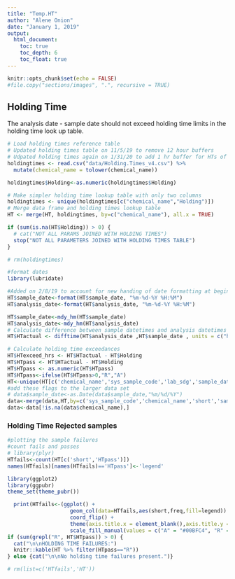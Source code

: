 ```yaml
---
title: "Temp.HT"
author: "Alene Onion"
date: "January 1, 2019"
output:
  html_document:
    toc: true
    toc_depth: 6
    toc_float: true
---
```


```r
knitr::opts_chunk$set(echo = FALSE)
#file.copy("sections/images", ".", recursive = TRUE)
```

## Holding Time
The analysis date - sample date should not exceed holding time limits in the holding time look up table.    
```r
# Load holding times reference table
# Updated holding times table on 11/5/19 to remove 12 hour buffers
# Udpated holding times again on 1/31/20 to add 1 hr buffer for HTs of 72 hours and below, and 1 day for those beyond (as per 1/29/20 email with Vicky Collam, ALS Quality Manager)
holdingtimes <- read.csv("data/Holding.Times_v4.csv") %>% 
  mutate(chemical_name = tolower(chemical_name))

holdingtimes$Holding<-as.numeric(holdingtimes$Holding)

# Make simpler holding time lookup table with only two columns
holdingtimes <- unique(holdingtimes[c("chemical_name","Holding")])
# Merge data frame and holding times lookup table
HT <- merge(HT, holdingtimes, by=c("chemical_name"), all.x = TRUE)

if (sum(is.na(HT$Holding)) > 0) {
  # cat("NOT ALL PARAMS JOINED WITH HOLDING TIMES") 
  stop("NOT ALL PARAMETERS JOINED WITH HOLDING TIMES TABLE")   
}

# rm(holdingtimes)

#format dates
library(lubridate)

#Added on 2/8/19 to account for new handing of date formatting at beginning of script (QAQC.Rmd)
HT$sample_date<-format(HT$sample_date, "%m-%d-%Y %H:%M")
HT$analysis_date<-format(HT$analysis_date, "%m-%d-%Y %H:%M")

HT$sample_date<-mdy_hm(HT$sample_date)
HT$analysis_date<-mdy_hm(HT$analysis_date)
# Calculate difference between sample datetimes and analysis datetimes (actual holding times)
HT$HTactual <- difftime(HT$analysis_date ,HT$sample_date , units = c("hours"))

# Calculate holding time exceedances 
HT$HTexceed_hrs <- HT$HTactual - HT$Holding
HT$HTpass <- HT$HTactual - HT$Holding
HT$HTpass <- as.numeric(HT$HTpass)
HT$HTpass<-ifelse(HT$HTpass>0,"R","A")
HT<-unique(HT[c('chemical_name','sys_sample_code','lab_sdg','sample_date','analysis_date','Holding','HTactual','HTexceed_hrs','short','HTpass')])
#add these flags to the larger data set
# data$sample_date<-as.Date(data$sample_date,"%m/%d/%Y")
data<-merge(data,HT,by=c('sys_sample_code','chemical_name','short','sample_date','lab_sdg'),all=TRUE)
data<-data[!is.na(data$chemical_name),]
```

### Holding Time Rejected samples
```r
#plotting the sample failures
#count fails and passes
# library(plyr)
HTfails<-count(HT[c('short','HTpass')])
names(HTfails)[names(HTfails)=='HTpass']<-'legend'

library(ggplot2)
library(ggpubr)
theme_set(theme_pubr())

  print(HTfails<-(ggplot() +
                    geom_col(data=HTfails,aes(short,freq,fill=legend)) +
                    coord_flip() +
                    theme(axis.title.x = element_blank(),axis.title.y = element_blank()) +
                    scale_fill_manual(values = c("A" = "#00BFC4", "R" = "#F8766D"), na.value = "gray")))
if (sum(grepl("R", HT$HTpass)) > 0) {
  cat("\n\nHOLDING TIME FAILURES:")
  knitr::kable(HT %>% filter(HTpass=="R"))
} else {cat("\n\nNo holding time failures present.")}

# rm(list=c('HTfails','HT'))
```

